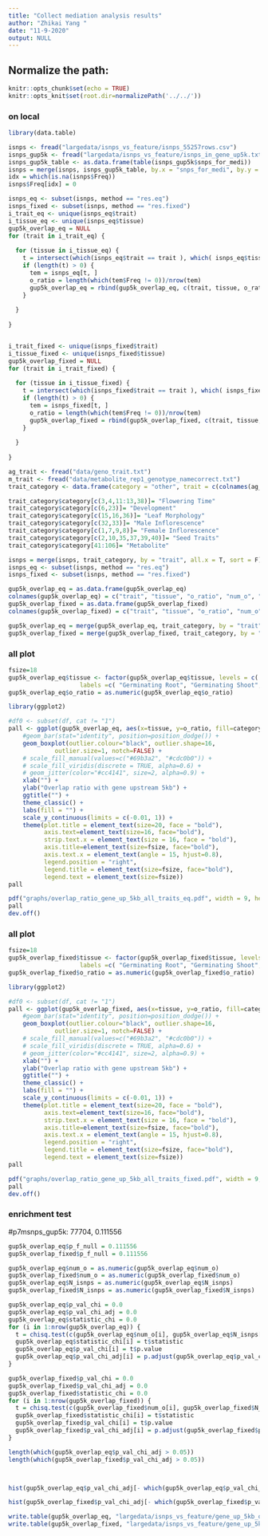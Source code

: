 ```yaml
---
title: "Collect mediation analysis results"
author: "Zhikai Yang "
date: "11-9-2020"
output: NULL
---
```



## Normalize the path:

```r
knitr::opts_chunk$set(echo = TRUE) 
knitr::opts_knit$set(root.dir=normalizePath('../../')) 
```


### on local

```r
library(data.table)

isnps <- fread("largedata/isnps_vs_feature/isnps_55257rows.csv")
isnps_gup5k <- fread("largedata/isnps_vs_feature/isnps_in_gene_up5k.txt")
isnps_gup5k_table <- as.data.frame(table(isnps_gup5k$snps_for_medi)) 
isnps = merge(isnps, isnps_gup5k_table, by.x = "snps_for_medi", by.y = "Var1", sort = F, all.x = T)
idx = which(is.na(isnps$Freq))
isnps$Freq[idx] = 0

isnps_eq <- subset(isnps, method == "res.eq")
isnps_fixed <- subset(isnps, method == "res.fixed")
i_trait_eq <- unique(isnps_eq$trait)
i_tissue_eq <- unique(isnps_eq$tissue)
gup5k_overlap_eq = NULL
for (trait in i_trait_eq) {
  
  for (tissue in i_tissue_eq) {
    t = intersect(which(isnps_eq$trait == trait ), which( isnps_eq$tissue == tissue))
    if (length(t) > 0) {
      tem = isnps_eq[t, ]
      o_ratio = length(which(tem$Freq != 0))/nrow(tem)
      gup5k_overlap_eq = rbind(gup5k_overlap_eq, c(trait, tissue, o_ratio, length(which(tem$Freq != 0)), nrow(tem) ))
    }
    
  }
  
}


i_trait_fixed <- unique(isnps_fixed$trait)
i_tissue_fixed <- unique(isnps_fixed$tissue)
gup5k_overlap_fixed = NULL
for (trait in i_trait_fixed) {
  
  for (tissue in i_tissue_fixed) {
    t = intersect(which(isnps_fixed$trait == trait ), which( isnps_fixed$tissue == tissue))
    if (length(t) > 0) {
      tem = isnps_fixed[t, ]
      o_ratio = length(which(tem$Freq != 0))/nrow(tem)
      gup5k_overlap_fixed = rbind(gup5k_overlap_fixed, c(trait, tissue, o_ratio, length(which(tem$Freq != 0)), nrow(tem) ))
    }
    
  }
  
}
```

```r
ag_trait <- fread("data/geno_trait.txt")
m_trait <- fread("data/metabolite_rep1_genotype_namecorrect.txt")
trait_category <- data.frame(category = "other", trait = c(colnames(ag_trait)[-1], colnames(m_trait)[-1]))

trait_category$category[c(3,4,11:13,38)]= "Flowering Time"
trait_category$category[c(6,23)]= "Development"
trait_category$category[c(15,16,36)]= "Leaf Morphology"
trait_category$category[c(32,33)]= "Male Inflorescence"
trait_category$category[c(1,7,9,8)]= "Female Inflorescence"
trait_category$category[c(2,10,35,37,39,40)]= "Seed Traits"
trait_category$category[41:106]= "Metabolite"

isnps = merge(isnps, trait_category, by = "trait", all.x = T, sort = F)
isnps_eq <- subset(isnps, method == "res.eq")
isnps_fixed <- subset(isnps, method == "res.fixed")

gup5k_overlap_eq = as.data.frame(gup5k_overlap_eq)
colnames(gup5k_overlap_eq) = c("trait", "tissue", "o_ratio", "num_o", "N_isnps")
gup5k_overlap_fixed = as.data.frame(gup5k_overlap_fixed)
colnames(gup5k_overlap_fixed) = c("trait", "tissue", "o_ratio", "num_o", "N_isnps")

gup5k_overlap_eq = merge(gup5k_overlap_eq, trait_category, by = "trait", all.x = T, sort = F)
gup5k_overlap_fixed = merge(gup5k_overlap_fixed, trait_category, by = "trait", all.x = T, sort = F)

```

### all plot
```r
fsize=18
gup5k_overlap_eq$tissue <- factor(gup5k_overlap_eq$tissue, levels = c( "GRoot", "GShoot", "L3Base", "L3Tip", "LMAD", "LMAN","Kern"),
                    labels =c( "Germinating Root", "Germinating Shoot", "Leaf 3 base", "Leaf 3 tip", "Adult leaf during the day", "Adult leaf at night","Kernels after pollination"))
gup5k_overlap_eq$o_ratio = as.numeric(gup5k_overlap_eq$o_ratio)

library(ggplot2)

#df0 <- subset(df, cat != "1")
pall <- ggplot(gup5k_overlap_eq, aes(x=tissue, y=o_ratio, fill=category)) +
    #geom_bar(stat="identity", position=position_dodge()) +
    geom_boxplot(outlier.colour="black", outlier.shape=16, 
             outlier.size=1, notch=FALSE) +
    # scale_fill_manual(values=c("#69b3a2", "#cdc0b0")) +
    # scale_fill_viridis(discrete = TRUE, alpha=0.6) +
    # geom_jitter(color="#cc4141", size=2, alpha=0.9) +
    xlab("") +
    ylab("Overlap ratio with gene upstream 5kb") +
    ggtitle("") +
    theme_classic() +
    labs(fill = "") +
    scale_y_continuous(limits = c(-0.01, 1)) +
    theme(plot.title = element_text(size=20, face = "bold"), 
          axis.text=element_text(size=16, face="bold"),
          strip.text.x = element_text(size = 16, face = "bold"),
          axis.title=element_text(size=fsize, face="bold"),
          axis.text.x = element_text(angle = 15, hjust=0.8),
          legend.position = "right", 
          legend.title = element_text(size=fsize, face="bold"),
          legend.text = element_text(size=fsize))
pall

pdf("graphs/overlap_ratio_gene_up_5kb_all_traits_eq.pdf", width = 9, height= 6)
pall
dev.off()

```

### all plot
```r
fsize=18
gup5k_overlap_fixed$tissue <- factor(gup5k_overlap_fixed$tissue, levels = c( "GRoot", "GShoot", "L3Base", "L3Tip", "LMAD", "LMAN","Kern"),
                    labels =c( "Germinating Root", "Germinating Shoot", "Leaf 3 base", "Leaf 3 tip", "Adult leaf during the day", "Adult leaf at night","Kernels after pollination"))
gup5k_overlap_fixed$o_ratio = as.numeric(gup5k_overlap_fixed$o_ratio)

library(ggplot2)

#df0 <- subset(df, cat != "1")
pall <- ggplot(gup5k_overlap_fixed, aes(x=tissue, y=o_ratio, fill=category)) +
    #geom_bar(stat="identity", position=position_dodge()) +
    geom_boxplot(outlier.colour="black", outlier.shape=16, 
             outlier.size=1, notch=FALSE) +
    # scale_fill_manual(values=c("#69b3a2", "#cdc0b0")) +
    # scale_fill_viridis(discrete = TRUE, alpha=0.6) +
    # geom_jitter(color="#cc4141", size=2, alpha=0.9) +
    xlab("") +
    ylab("Overlap ratio with gene upstream 5kb") +
    ggtitle("") +
    theme_classic() +
    labs(fill = "") +
    scale_y_continuous(limits = c(-0.01, 1)) +
    theme(plot.title = element_text(size=20, face = "bold"), 
          axis.text=element_text(size=16, face="bold"),
          strip.text.x = element_text(size = 16, face = "bold"),
          axis.title=element_text(size=fsize, face="bold"),
          axis.text.x = element_text(angle = 15, hjust=0.8),
          legend.position = "right", 
          legend.title = element_text(size=fsize, face="bold"),
          legend.text = element_text(size=fsize))
pall

pdf("graphs/overlap_ratio_gene_up_5kb_all_traits_fixed.pdf", width = 9, height= 6)
pall
dev.off()

```


### enrichment test
#p7msnps_gup5k: 77704, 0.111556
```r

gup5k_overlap_eq$p_f_null = 0.111556 
gup5k_overlap_fixed$p_f_null = 0.111556

gup5k_overlap_eq$num_o = as.numeric(gup5k_overlap_eq$num_o)
gup5k_overlap_fixed$num_o = as.numeric(gup5k_overlap_fixed$num_o)
gup5k_overlap_eq$N_isnps = as.numeric(gup5k_overlap_eq$N_isnps)
gup5k_overlap_fixed$N_isnps = as.numeric(gup5k_overlap_fixed$N_isnps)

gup5k_overlap_eq$p_val_chi = 0.0
gup5k_overlap_eq$p_val_chi_adj = 0.0
gup5k_overlap_eq$statistic_chi = 0.0
for (i in 1:nrow(gup5k_overlap_eq)) {
  t = chisq.test(c(gup5k_overlap_eq$num_o[i], gup5k_overlap_eq$N_isnps[i]-gup5k_overlap_eq$num_o[i]),p=c(gup5k_overlap_eq$p_f_null[i], 1-gup5k_overlap_eq$p_f_null[i]))
  gup5k_overlap_eq$statistic_chi[i] = t$statistic
  gup5k_overlap_eq$p_val_chi[i] = t$p.value
  gup5k_overlap_eq$p_val_chi_adj[i] = p.adjust(gup5k_overlap_eq$p_val_chi[i], method = "fdr", n= nrow(gup5k_overlap_eq))
}

gup5k_overlap_fixed$p_val_chi = 0.0
gup5k_overlap_fixed$p_val_chi_adj = 0.0
gup5k_overlap_fixed$statistic_chi = 0.0
for (i in 1:nrow(gup5k_overlap_fixed)) {
  t = chisq.test(c(gup5k_overlap_fixed$num_o[i], gup5k_overlap_fixed$N_isnps[i]-gup5k_overlap_fixed$num_o[i]),p=c(gup5k_overlap_fixed$p_f_null[i], 1-gup5k_overlap_fixed$p_f_null[i]))
  gup5k_overlap_fixed$statistic_chi[i] = t$statistic
  gup5k_overlap_fixed$p_val_chi[i] = t$p.value
  gup5k_overlap_fixed$p_val_chi_adj[i] = p.adjust(gup5k_overlap_fixed$p_val_chi[i], method = "fdr", n= nrow(gup5k_overlap_fixed))
}

length(which(gup5k_overlap_eq$p_val_chi_adj > 0.05))
length(which(gup5k_overlap_fixed$p_val_chi_adj > 0.05))



hist(gup5k_overlap_eq$p_val_chi_adj[- which(gup5k_overlap_eq$p_val_chi_adj > 0.05)], main = "Distribution of adjusted p-value by FDR (Medfix.0.5)", xlab = "adjusted p-value")

hist(gup5k_overlap_fixed$p_val_chi_adj[- which(gup5k_overlap_fixed$p_val_chi_adj > 0.05)], main = "Distribution of adjusted p-value by FDR (Medfix.bic)", xlab = "adjusted p-value")

write.table(gup5k_overlap_eq, "largedata/isnps_vs_feature/gene_up_5kb_overlap_eq.csv", sep=",", row.names=FALSE, quote=FALSE)
write.table(gup5k_overlap_fixed, "largedata/isnps_vs_feature/gene_up_5kb_overlap_fixed.csv", sep=",", row.names=FALSE, quote=FALSE)



```


